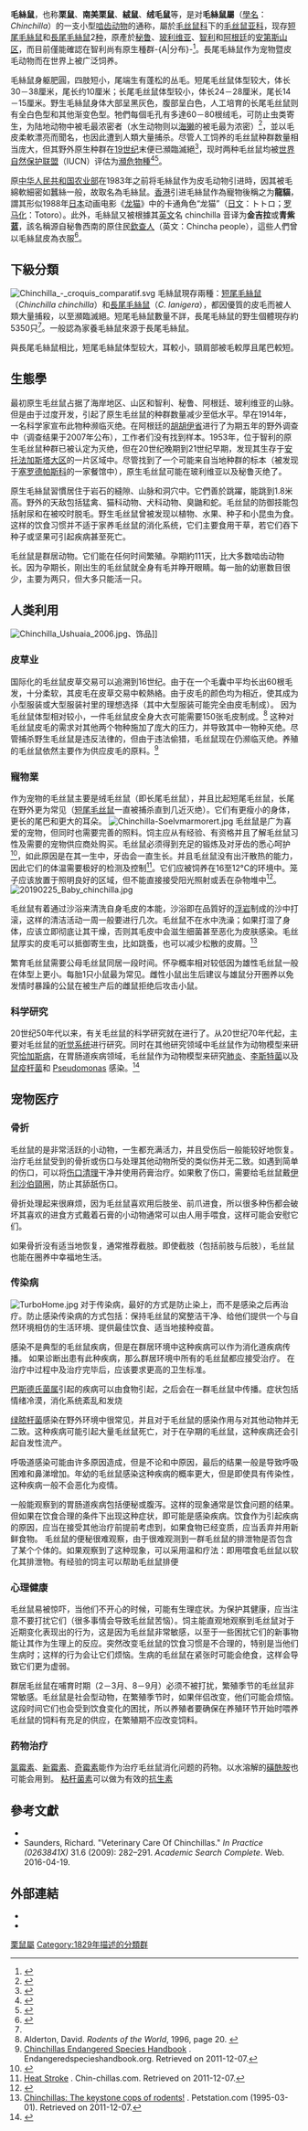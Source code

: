 {{NoteTA
|T=zh-tw:絨鼠; zh-hk:毛絲鼠; zh-cn:毛丝鼠
|G1=U
|1=zh-tw:絨鼠; zh-hk:毛絲鼠; zh-cn:毛丝鼠
|2=zh-tw:安地斯; zh-hk:安第斯; zh-hans:安第斯
}}
{{Automatic taxobox
| name = 毛絲鼠屬
| image = Chinchilla lanigera (Wroclaw zoo)-2.JPG
| image_alt = 260px
| image_caption = [[波兰|波兰]][[弗罗茨瓦夫动物园|弗罗茨瓦夫动物园]]的[[長尾毛絲鼠|長尾毛絲鼠]]
| taxon = Chinchilla
| authority = [[Edward_Turner_Bennett|Bennett]], 1829
| subdivision_ranks = 種<ref name=WilsonReeder2005>Woods, C. A. and Kilpatrick, C. W. (2005). Infraorder ''Hystricognathi''. In: D. E. Wilson and D. M. Reeder (eds), Mammal Species of the World, pp. 1538–1599. The Johns Hopkins University Press, Baltimore, MD, USA.</ref>
| subdivision =
*[[短尾毛絲鼠|短尾毛絲鼠]] ''C. chinchilla''{{small|（[[模式種|模式種]]）}}
*[[長尾毛絲鼠|長尾毛絲鼠]] ''C. lanigera''
| range_map = Range of Chinchilla lanigera and Chinchilla brevicaudata.svg
| range_map_caption =
{{Legend2|#22C32E}}短尾毛絲鼠的原产区
{{Legend2|#006400}}長尾毛絲鼠的原产区
}}

'''毛絲鼠'''，也称'''栗鼠'''、'''南美栗鼠'''、'''絨鼠'''、'''绒毛鼠'''等，是对'''毛絲鼠屬'''（[[學名|學名]]：''Chinchilla''）的一支小型[[啮齿目|啮齿动物]]的通称，屬於[[毛丝鼠科|毛丝鼠科]]下的[[毛丝鼠亚科|毛丝鼠亚科]]，现存[[短尾毛絲鼠|短尾毛絲鼠]]和[[長尾毛絲鼠|長尾毛絲鼠]]2[[种|种]]，原產於[[秘鲁|秘鲁]]、[[玻利维亚|玻利维亚]]、[[智利|智利]]和[[阿根廷|阿根廷]]的[[安地斯山脈|安第斯山区]]，而目前僅能確認在智利尚有原生種群-{A|分布}-<ref name=Patton>{{Cite book |last1=Patton |first1=James L. |last2=Pardiñas |first2=Ulyses F. J. |last3=D'Elía |first3=Guillermo |year=2015 |series=Mammals of South America |volume=2 |title=Rodents |url=https://books.google.com/books?id=4aHLBgAAQBAJ&pg=PA769 |publisher=University of Chicago Press |isbn=9780226169576 |pages=765–768 |access-date=2021-01-06 |archive-date=2020-06-14 |archive-url=https://web.archive.org/web/20200614120753/https://books.google.com/books?id=4aHLBgAAQBAJ&pg=PA769 |dead-url=no }}</ref>。長尾毛絲鼠作为宠物暨皮毛动物而在世界上被广泛饲养。

毛絲鼠身躯肥圓，四肢短小，尾端生有蓬松的丛毛。短尾毛丝鼠体型较大，体长30－38厘米，尾长约10厘米；长尾毛丝鼠体型较小，体长24－28厘米，尾长14－15厘米。野生毛絲鼠身体大部呈黑灰色，腹部呈白色，人工培育的长尾毛丝鼠则有全白色型和其他渐变色型。牠們每個毛孔有多達60－80根绒毛，可防止虫类寄生，为陆地动物中被毛最浓密者（水生动物则以[[海獭|海獭]]的被毛最为浓密）<ref>{{Cite web|url=https://www.animalanswers.co.uk/animals/which-land-mammal-has-the-thickest-fur/|title=Which land mammal has the thickest fur?|last1=Harding|first1=Naomi|date=2016-06-08|website=animalanswers.co.uk|archive-url=https://web.archive.org/web/20160713010158/https://www.animalanswers.co.uk/animals/which-land-mammal-has-the-thickest-fur/|archive-date=2016-07-13|access-date=2017-04-16}}</ref>，並以毛皮柔軟漂亮而聞名，也因此遭到人類大量捕杀。尽管人工饲养的毛丝鼠种群数量相当庞大，但其野外原生种群在[[19世纪|19世纪]]末便已瀕臨滅絕<ref>{{Cite web | url=http://chinchilla.co/chinchilla-facts/ | title=Chinchilla Facts – The Top 10 Interesting Facts About Chinchillas | publisher=Chinchilla.co | access-date=2013-12-01 | archive-date=2013-12-03 | archive-url=https://web.archive.org/web/20131203011615/http://chinchilla.co/chinchilla-facts/ | dead-url=no }}</ref>，现时两种毛丝鼠均被[[世界自然保护联盟|世界自然保护联盟]]（IUCN）评估为[[瀕危物種|瀕危物種]]<ref name=iucn-s>{{IUCN|author=Roach, N. & Kennerley, R|year=2016|id=4651|title=''Chinchilla chinchilla'' (Short-tailed Chinchilla)}}</ref><ref name=iucn-l>{{IUCN|author=Roach, N. & Kennerley, R|year=2016|id=4652|title=''Chinchilla lanigera'' (Long-tailed Chinchilla)}}</ref>。

原[[中华人民共和国农业部|中华人民共和国农业部]]在1983年之前将毛絲鼠作为皮毛动物引进時，因其被毛綿軟細密如蠶絲一般，故取名為毛絲鼠。[[香港|香港]]引进毛絲鼠作為寵物後稱之为'''龍貓'''，謂其形似1988年[[日本|日本]]动画电影《[[龙猫|龙猫]]》中的卡通角色“龙猫”（[[日文|日文]]：トトロ；[[罗马化|罗马化]]：Totoro）。此外，毛絲鼠又被根據其[[英文|英文]]名 chinchilla 音译为'''金吉拉'''或'''青紫蓝'''，該名稱源自秘魯西南的原住民[[欽查文化|欽查人]]（英文：Chincha people），這些人們曾以毛絲鼠皮為衣服<ref>{{Cite web | url=http://www.davidson-chinchillas.co.uk/pages/what_is_a_chinchilla_.php | title=What Is A Chinchilla? | publisher=Davidson Chinchillas | access-date=2008-02-01 | archive-url=https://archive.is/20120527003726/http://www.davidson-chinchillas.co.uk/pages/what_is_a_chinchilla_.php | archive-date=2012-05-27 }}</ref>。

==下級分類==
[[File:Chinchilla_-_croquis_comparatif.svg|thumb]]
毛絲鼠現存兩種：[[短尾毛絲鼠|短尾毛絲鼠]]（''Chinchilla chinchilla''）和[[長尾毛絲鼠|長尾毛絲鼠]]（''C. lanigera''），都因優質的皮毛而被人類大量捕殺，以至瀕臨滅絕。短尾毛絲鼠數量不詳，長尾毛絲鼠的野生個體現存約5350只<ref name=iucn-l/>。一般認為家養毛絲鼠來源于長尾毛絲鼠。

與長尾毛絲鼠相比，短尾毛絲鼠体型较大，耳較小，頸肩部被毛較厚且尾巴較短。

==生態學==
最初原生毛丝鼠占据了海岸地区、山区和智利、秘鲁、阿根廷、玻利维亚的山脉。但是由于过度开发，引起了原生毛丝鼠的种群数量减少至低水平。早在1914年，一名科学家宣布此物种濒临灭绝。在阿根廷的[[胡胡伊省|胡胡伊省]]进行了为期五年的野外调查中（调查结果于2007年公布），工作者们没有找到样本。1953年，位于智利的原生毛丝鼠种群已被认定为灭绝，但在20世纪晚期到21世纪早期，发现其生存于[[安托法加斯塔大区|安托法加斯塔大区]]的一片区域中。尽管找到了一个可能来自当地种群的标本（被发现于[[塞罗德帕斯科|塞罗德帕斯科]]的一家餐馆中），原生毛丝鼠可能在玻利维亚以及秘鲁灭绝了。

原生毛絲鼠習慣居住于岩石的縫隙、山脉和洞穴中。它們善於跳躍，能跳到1.8米高。野外的天敌包括猛禽、猫科动物、犬科动物、臭鼬和蛇。毛丝鼠的防御技能包括射尿和在被咬时脱毛。野生毛丝鼠曾被发现以植物、水果、种子和小昆虫为食。这样的饮食习惯并不适于家养毛丝鼠的消化系统，它们主要食用干草，若它们吞下种子或坚果可引起疾病甚至死亡。

毛丝鼠是群居动物。它们能在任何时间繁殖。孕期約111天，比大多数啮齿动物长。因为孕期长，刚出生的毛丝鼠就全身有毛并睁开眼睛。每一胎的幼崽数目很少，主要为两只，但大多只能活一只。

==人类利用==
[[File:Chinchilla_Ushuaia_2006.jpg|thumb]]、饰品]]
===皮草业===
国际化的毛丝鼠皮草交易可以追溯到16世纪。由于在一个毛囊中平均长出60根毛发，十分柔软，其皮毛在皮草交易中較熱絡。由于皮毛的颜色均为相近，使其成为小型服装或大型服装衬里的理想选择（其中大型服装可能完全由皮毛制成）。 因为毛丝鼠体型相对较小，一件毛丝鼠皮全身大衣可能需要150张毛皮制成。<ref>Alderton, David. ''Rodents of the World'', 1996, page 20. {{ISBN|0-8160-3229-7}}</ref> 这种对毛丝鼠皮毛的需求对其他两个物种施加了庞大的压力，并导致其中一物种灭绝。尽管捕杀野生毛丝鼠是违反法律的，但由于违法偷猎，毛丝鼠现在仍濒临灭绝。养殖的毛丝鼠依然主要作为供应皮毛的原料。<ref>[http://www.endangeredspecieshandbook.org/trade_chinchillas.php Chinchillas Endangered Species Handbook] {{Wayback|url=http://www.endangeredspecieshandbook.org/trade_chinchillas.php |date=20091208055016 }}. Endangeredspecieshandbook.org. Retrieved on 2011-12-07.</ref>

===寵物業===
作为宠物的毛丝鼠主要是绒毛丝鼠（即长尾毛丝鼠），并且比起短尾毛丝鼠，长尾在野外更为常见（[[短尾毛丝鼠|短尾毛丝鼠]]一直被捕杀直到几近灭绝）。它们有更瘦小的身体，更长的尾巴和更大的耳朵。
[[File:Chinchilla-Soelvmarmorert.jpg|thumb]]
毛丝鼠是广为喜爱的宠物，但同时也需要完善的照料。饲主应从有经验、有资格并且了解毛丝鼠习性及需要的宠物供应商处购买。毛丝鼠必须得到充足的锻炼及对牙齿的悉心呵护<ref>{{Cite web|url=http://homepage.ntlworld.com/bri.pollard/Teeth.htm|title=Teeth|accessdate=2009-07-30|publisher=Homepage.ntlworld.com|archiveurl=https://web.archive.org/web/20080503064106/http://homepage.ntlworld.com/bri.pollard/Teeth.htm|archivedate=2008-05-03}}</ref>，如此原因是在其一生中，牙齿会一直生长。并且毛丝鼠没有出汗散热的能力，因此它们的体温需要极好的检测及控制<ref>[http://www.chin-chillas.com/heat_stroke.html Heat Stroke] {{Wayback|url=http://www.chin-chillas.com/heat_stroke.html |date=20180902084234 }}. Chin-chillas.com. Retrieved on 2011-12-07.</ref>。它们应被饲养在16至12°C的环境中。笼子应该放置于照明良好的区域，但不能直接接受阳光照射或丢在杂物堆中<ref name="Dillon">{{Cite web|url=http://www.collegemanorvet.com/5-things-to-know-before-getting-a-chinchillas/|title=5 Things to Know Before Getting a Chinchilla|accessdate=2017-04-16|date=2016-04-26|last=Dillon|first=Ashley|archive-date=2017-06-12|archive-url=https://web.archive.org/web/20170612164934/http://www.collegemanorvet.com/5-things-to-know-before-getting-a-chinchillas/|dead-url=no}}</ref>。
[[File:20190225_Baby_chinchilla.jpg|thumb]]

毛丝鼠有着通过沙浴来清洗自身毛皮的本能，沙浴即在品質好的[[浮岩|浮岩]]制成的沙中打滚，这样的清洁活动一周一般要进行几次。毛丝鼠不在水中洗澡；如果打湿了身体，应该立即彻底让其干燥，否则其毛皮中会滋生细菌甚至恶化为皮肤感染。毛丝鼠厚实的皮毛可以抵御寄生虫，比如跳蚤，也可以减少松散的皮屑。<ref>[http://www.petstation.com/chins.htm Chinchillas: The keystone cops of rodents!] {{Wayback|url=http://www.petstation.com/chins.htm |date=20180902084129 }}. Petstation.com (1995-03-01). Retrieved on 2011-12-07.</ref>

繁育毛丝鼠需要公母毛丝鼠同居一段时间。怀孕概率相对较低因为雄性毛丝鼠一般在体型上更小。每胎1只小鼠最为常见。雌性小鼠出生后建议与雄鼠分开圈养以免发情时暴躁的公鼠在被生产后的雌鼠拒绝后攻击小鼠。

===科学研究===
20世纪50年代以来，有关毛丝鼠的科学研究就在进行了。从20世纪70年代起，主要对毛丝鼠的[[听觉系统|听觉系统]]进行研究。同时在其他研究领域中毛丝鼠作为动物模型来研究[[查加斯病|恰加斯病]]，在胃肠道疾病领域，毛丝鼠作为动物模型来研究[[肺炎|肺炎]]、[[Listeriosis|李斯特菌]]以及[[鼠疫杆菌|鼠疫杆菌]]和 [[Pseudomonas|Pseudomonas]] 感染。<ref>{{Cite web|url=http://userpages.umbc.edu/~jam6/science.html|title=In Scientific Research|accessdate=2008-02-01|publisher=University of Maryland, Baltimore County|archive-date=2013-12-03|archive-url=https://web.archive.org/web/20131203060648/http://userpages.umbc.edu/~jam6/science.html|dead-url=no}}</ref>

==宠物医疗==
===骨折===
毛丝鼠的是非常活跃的小动物，一生都充满活力，并且受伤后一般能较好地恢复。{{sfn|Kraft|1987|p=91}}治疗毛丝鼠受到的骨折或伤口与处理其他动物所受的类似伤并无二致。{{sfn|Kraft|1987|p=10}}如遇到简单的伤口，可以将[[伤口清理|伤口清理]]干净并使用药膏治疗。{{sfn|Kraft|1987|p=91}}如果敷了伤口，需要给毛丝鼠戴[[伊利沙伯頸圈|伊利沙伯頸圈]]，防止其舔舐伤口。{{sfn|Kraft|1987|p=91}}

骨折处理起来很麻烦，因为毛丝鼠喜欢用后肢坐、前爪进食，所以很多种伤都会破坏其喜欢的进食方式{{sfn|Kraft|1987|p=91}}戴着石膏的小动物通常可以由人用手喂食，这样可能会安慰它们。

如果骨折没有适当地恢复，通常推荐截肢。{{sfn|Kraft|1987|p=91}}即使截肢（包括前肢与后肢），毛丝鼠也能在圈养中幸福地生活。{{sfn|Kraft|1987|p=91}}

===传染病===
[[File:TurboHome.jpg|thumb]]
对于传染病，最好的方式是防止染上，而不是感染之后再治疗。{{sfn|Kraft|1987|p=96}}防止感染传染病的方式包括：保持毛丝鼠的窝整洁干净、给他们提供一个与自然环境相仿的生活环境、提供最佳饮食、适当地接种疫苗。{{sfn|Kraft|1987|p=96}}

{{Tsl|en|Listeriosis|李斯特菌}}感染不是典型的毛丝鼠疾病，但是在群居环境中这种疾病可以作为消化道疾病传播。{{sfn|Kraft|1987|p=98}}
如果诊断出患有此种疾病，那么群居环境中所有的毛丝鼠都应接受治疗。{{sfn|Kraft|1987|p=99}} 在治疗中过程中及治疗完毕后，应该要求更高的卫生标准。{{sfn|Kraft|1987|p=99}}

[[巴斯德氏菌属|巴斯德氏菌属]]引起的疾病可以由食物引起，之后会在一群毛丝鼠中传播。{{sfn|Kraft|1987|p=99}}症状包括情绪冷漠，消化系统紊乱和发烧{{sfn|Kraft|1987|p=100}}

[[绿脓杆菌|绿脓杆菌]]感染在野外环境中很常见，并且对于毛丝鼠的感染作用与对其他动物并无二致。{{sfn|Kraft|1987|p=101}}这种疾病可能引起大量毛丝鼠死亡，对于在孕期的毛丝鼠，这种疾病还会引起自发性流产。{{sfn|Kraft|1987|p=101}}

呼吸道感染可能由许多原因造成，但是不论和中原因，最后的结果一般是导致呼吸困难和鼻涕增加。{{sfn|Kraft|1987|p=103}}年幼的毛丝鼠感染这种疾病的概率更大，但是即使具有传染性，这种疾病一般不会恶化为疫情。{{sfn|Kraft|1987|p=103}}

一般能观察到的胃肠道疾病包括便秘或腹泻。{{sfn|Kraft|1987|p=103}}这样的现象通常是饮食问题的结果。但如果在饮食合理的条件下出现这种症状，即可能是感染疾病。{{sfn|Kraft|1987|p=104}}饮食作为引起疾病的原因，应当在接受其他治疗前提前考虑到，如果食物已经变质，应当丢弃并用新鲜食物。{{sfn|Kraft|1987|p=104}}
毛丝鼠的便秘很难观察，由于很难观测到一群毛丝鼠的排泄物是否包含了某个个体的。{{sfn|Kraft|1987|p=104}}如果观察到了这种现象，可以采用温和疗法：即用{{Tsl|en|Liquid_paraffin_(drug)|液体石蜡}}喂食毛丝鼠以软化其排泄物。{{sfn|Kraft|1987|p=104}}有经验的饲主可以帮助毛丝鼠排便{{sfn|Kraft|1987|p=104}}

===心理健康===
毛丝鼠易被惊吓，当他们不开心的时候，可能有生理症状。{{sfn|Kraft|1987|p=111}}为保护其健康，应当注意不要打扰它们（很多事情会导致毛丝鼠苦恼）。{{sfn|Kraft|1987|p=111}}饲主能直观地观察到毛丝鼠对于近期变化表现出的行为，这是因为毛丝鼠非常敏感，以至于一些困扰它们的新事物能让其作为生理上的反应。{{sfn|Kraft|1987|p=111}}突然改变毛丝鼠的饮食习惯是不合理的，特别是当他们生病时；这样的行为会让它们烦恼。{{sfn|Kraft|1987|p=111}}生病的毛丝鼠在紧张时可能会绝食，这样会导致它们更为虚弱。{{sfn|Kraft|1987|p=112}}

群居毛丝鼠在哺育时期（2－3月、8－9月）必须不被打扰，繁殖季节的毛丝鼠非常敏感。{{sfn|Kraft|1987|p=112}}毛丝鼠是社会型动物，在繁殖季节时，如果伴侣改变，他们可能会烦恼。{{sfn|Kraft|1987|p=112}}这段时间它们也会受到饮食变化的困扰，所以养殖者要确保在养殖环节开始时喂养毛丝鼠的饲料有充足的供应，在繁殖期不应改变饲料。{{sfn|Kraft|1987|p=112}}

===药物治疗===
[[氯霉素|氯霉素]]、[[新霉素|新霉素]]、[[奇霉素|奇霉素]]能作为治疗毛丝鼠消化问题的药物。{{sfn|Kraft|1987|p=112}}以水溶解的[[磺酰胺|磺酰胺]]也可能会用到。{{sfn|Kraft|1987|p=113}}
[[粘杆菌素|粘杆菌素]]可以做为有效的[[抗生素|抗生素]]{{sfn|Kraft|1987|p=113}}

==參考文獻==
{{Reflist|2}}
*{{Cite book |last=Kraft |first=Helmut |year=1987 |others=Translated by U. Erich Friese|title=Diseases of Chinchillas |url=https://archive.org/details/diseasesofchinch0000kraf |publisher=T.F.H. |location=Neptune City, NJ |isbn=978-0866224925 }}
*Saunders, Richard. "Veterinary Care Of Chinchillas." ''In Practice (0263841X)'' 31.6 (2009): 282–291. ''Academic Search Complete''. Web. 2016-04-19.

==外部連結==
*{{Commons category-inline|Chinchilla|栗鼠屬}}
*{{Wikispecies-inline|Chinchilla|栗鼠屬}}

{{Taxonbar|from=Q192930}}

[[Category:栗鼠屬|]]
[[Category:1829年描述的分類群|Category:1829年描述的分類群]]